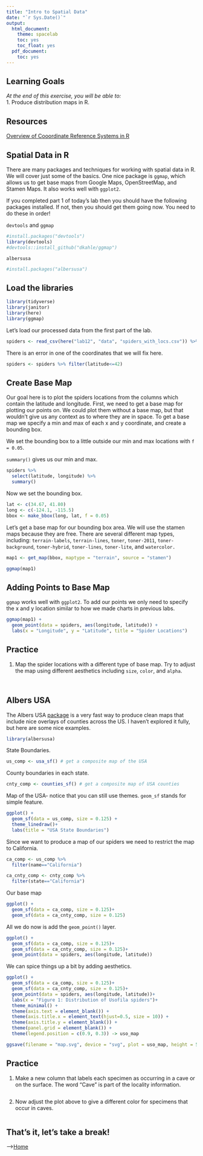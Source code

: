 ```yaml
---
title: "Intro to Spatial Data"
date: "`r Sys.Date()`"
output:
  html_document:
    theme: spacelab
    toc: yes
    toc_float: yes
  pdf_document:
    toc: yes
---
```


## Learning Goals
*At the end of this exercise, you will be able to:*  
1. Produce distribution maps in R.  
 
## Resources
[Overview of Cooordinate Reference Systems in R](https://www.nceas.ucsb.edu/~frazier/RSpatialGuides/OverviewCoordinateReferenceSystems.pdf)

## Spatial Data in R
There are many packages and techniques for working with spatial data in R. We will cover just some of the basics. One nice package is `ggmap`, which allows us to get base maps from Google Maps, OpenStreetMap, and Stamen Maps. It also works well with `ggplot2`.  

If you completed part 1 of today's lab then you should have the following packages installed. If not, then you should get them going now. You need to do these in order!  

`devtools` and `ggmap`
```r
#install.packages("devtools")
library(devtools)
#devtools::install_github("dkahle/ggmap")
```

`albersusa`
```r
#install.packages("albersusa")
```

## Load the libraries
```r
library(tidyverse)
library(janitor)
library(here)
library(ggmap)
```

Let's load our processed data from the first part of the lab.
```r
spiders <- read_csv(here("lab12", "data", "spiders_with_locs.csv")) %>% clean_names()
```

There is an error in one of the coordinates that we will fix here.
```r
spiders <- spiders %>% filter(latitude<=42)
```

## Create Base Map
Our goal here is to plot the spiders locations from the columns which contain the latitude and longitude. First, we need to get a base map for plotting our points on. We could plot them without a base map, but that wouldn't give us any context as to where they are in space. To get a base map we specify a min and max of each x and y coordinate, and create a bounding box.  

We set the bounding box to a little outside our min and max locations with `f = 0.05`.    

`summary()` gives us our min and max.
```r
spiders %>% 
  select(latitude, longitude) %>% 
  summary()
```

Now we set the bounding box.
```r
lat <- c(34.67, 41.80)
long <- c(-124.1, -115.5)
bbox <- make_bbox(long, lat, f = 0.05)
```

Let's get a base map for our bounding box area. We will use the stamen maps because they are free. There are several different map types, including: `terrain-labels`, `terrain-lines`, `toner`, `toner-2011`, `toner-background`, `toner-hybrid`, `toner-lines`, `toner-lite`, and `watercolor.`
```r
map1 <- get_map(bbox, maptype = "terrain", source = "stamen")
```

```r
ggmap(map1)
```

## Adding Points to Base Map
`ggmap` works well with `ggplot2`. To add our points we only need to specify the x and y location similar to how we made charts in previous labs. 
```r
ggmap(map1) + 
  geom_point(data = spiders, aes(longitude, latitude)) +
  labs(x = "Longitude", y = "Latitude", title = "Spider Locations")
```

## Practice
1. Map the spider locations with a different type of base map. Try to adjust the map using different aesthetics including `size`, `color`, and `alpha`.
```r

```

```r

```

## Albers USA
The Albers USA [package](https://github.com/hrbrmstr/albersusa) is a very fast way to produce clean maps that include nice overlays of counties across the US. I haven't explored it fully, but here are some nice examples.
```r
library(albersusa)
```

State Boundaries.
```r
us_comp <- usa_sf() # get a composite map of the USA
```

County boundaries in each state.
```r
cnty_comp <- counties_sf() # get a composite map of USA counties
```

Map of the USA- notice that you can still use themes. `geom_sf` stands for simple feature.
```r
ggplot() + 
  geom_sf(data = us_comp, size = 0.125) + 
  theme_linedraw()+
  labs(title = "USA State Boundaries")
```

Since we want to produce a map of our spiders we need to restrict the map to California.
```r
ca_comp <- us_comp %>% 
  filter(name=="California")
```

```r
ca_cnty_comp <- cnty_comp %>% 
  filter(state=="California")
```

Our base map
```r
ggplot() +
  geom_sf(data = ca_comp, size = 0.125)+
  geom_sf(data = ca_cnty_comp, size = 0.125)
```

All we do now is add the `geom_point()` layer.
```r
ggplot() +
  geom_sf(data = ca_comp, size = 0.125)+
  geom_sf(data = ca_cnty_comp, size = 0.125)+
  geom_point(data = spiders, aes(longitude, latitude))
```

We can spice things up a bit by adding aesthetics.
```r
ggplot() +
  geom_sf(data = ca_comp, size = 0.125)+
  geom_sf(data = ca_cnty_comp, size = 0.125)+
  geom_point(data = spiders, aes(longitude, latitude))+
  labs(x = "Figure 1: Distribution of Usofila spiders")+
  theme_minimal() +
  theme(axis.text = element_blank()) +
  theme(axis.title.x = element_text(hjust=0.5, size = 10)) +
  theme(axis.title.y = element_blank()) +
  theme(panel.grid = element_blank()) +
  theme(legend.position = c(0.9, 0.3)) -> uso_map

ggsave(filename = "map.svg", device = "svg", plot = uso_map, height = 5, width = 7)
```

## Practice
1. Make a new column that labels each specimen as occurring in a cave or on the surface. The word "Cave" is part of the locality information.
```r

```

2. Now adjust the plot above to give a different color for specimens that occur in caves.
```r

```

## That's it, let's take a break!   

-->[Home](https://jmledford3115.github.io/datascibiol/)